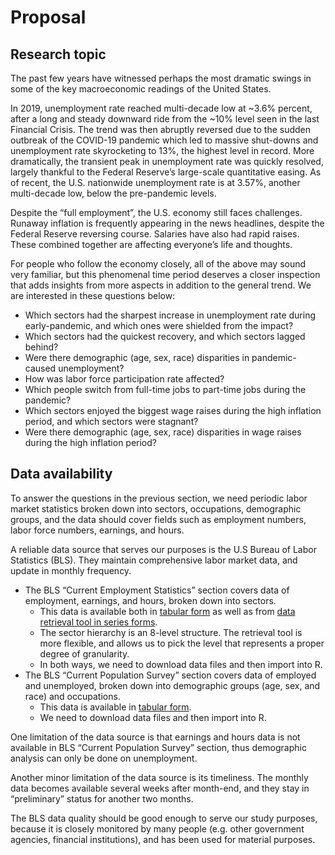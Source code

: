 # Proposal

## Research topic

The past few years have witnessed perhaps the most dramatic swings in some of the key macroeconomic readings of the United States.

In 2019, unemployment rate reached multi-decade low at ~3.6% percent, after a long and steady downward ride from the ~10% level seen in the last Financial Crisis. The trend was then abruptly reversed due to the sudden outbreak of the COVID-19 pandemic which led to massive shut-downs and unemployment rate skyrocketing to 13%, the highest level in record. More dramatically, the transient peak in unemployment rate was quickly resolved, largely thankful to the Federal Reserve’s large-scale quantitative easing. As of recent, the U.S. nationwide unemployment rate is at 3.57%, another multi-decade low, below the pre-pandemic levels.

Despite the “full employment”, the U.S. economy still faces challenges. Runaway inflation is frequently appearing in the news headlines, despite the Federal Reserve reversing course. Salaries have also had rapid raises. These combined together are affecting everyone’s life and thoughts.

For people who follow the economy closely, all of the above may sound very familiar, but this phenomenal time period deserves a closer inspection that adds insights from more aspects in addition to the general trend. We are interested in these questions below:

* Which sectors had the sharpest increase in unemployment rate during early-pandemic, and which ones were shielded from the impact?
* Which sectors had the quickest recovery, and which sectors lagged behind?
* Were there demographic (age, sex, race) disparities in pandemic-caused unemployment?
* How was labor force participation rate affected?
* Which people switch from full-time jobs to part-time jobs during the pandemic?
* Which sectors enjoyed the biggest wage raises during the high inflation period, and which sectors were stagnant?
* Were there demographic (age, sex, race) disparities in wage raises during the high inflation period?



## Data availability

To answer the questions in the previous section, we need periodic labor market statistics broken down into sectors, occupations, demographic groups, and the data should cover fields such as employment numbers, labor force numbers, earnings, and hours.

A reliable data source that serves our purposes is the U.S Bureau of Labor Statistics (BLS). They maintain comprehensive labor market data, and update in monthly frequency.

* The BLS “Current Employment Statistics” section covers data of employment, earnings, and hours, broken down into sectors.
  + This data is available both in [tabular form](https://www.bls.gov/ces/data/employment-and-earnings/) as well as from [data retrieval tool in series forms](https://www.bls.gov/ces/data/employment-situation-table-download.htm).
  + The sector hierarchy is an 8-level structure. The retrieval tool is more flexible, and allows us to pick the level that represents a proper degree of granularity.
  + In both ways, we need to download data files and then import into R.

* The BLS “Current Population Survey” section covers data of employed and unemployed, broken down into demographic groups (age, sex, and race) and occupations.
  + This data is available in [tabular form](https://www.bls.gov/cps/tables.htm).
  + We need to download data files and then import into R.

One limitation of the data source is that earnings and hours data is not available in BLS “Current Population Survey” section, thus demographic analysis can only be done on unemployment.

Another minor limitation of the data source is its timeliness. The monthly data becomes available several weeks after month-end, and they stay in “preliminary” status for another two months.

The BLS data quality should be good enough to serve our study purposes, because it is closely monitored by many people (e.g. other government agencies, financial institutions), and has been used for material purposes.

